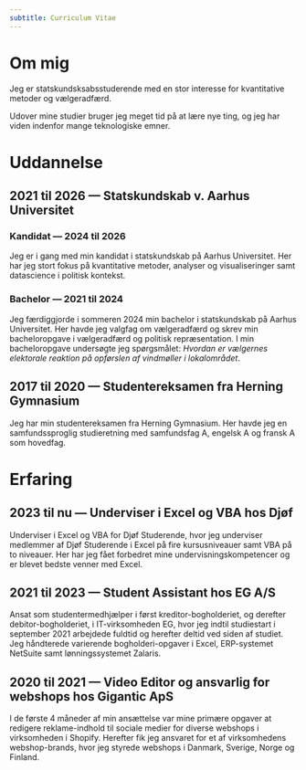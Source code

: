 ```yaml
---
subtitle: Curriculum Vitae
---
```


# Om mig

Jeg er statskundsksabsstuderende med en stor interesse for kvantitative metoder og vælgeradfærd.

Udover mine studier bruger jeg meget tid på at lære nye ting, og jeg har viden indenfor mange teknologiske emner.

# Uddannelse

## 2021 til 2026 --- Statskundskab v. Aarhus Universitet

### Kandidat --- 2024 til 2026

Jeg er i gang med min kandidat i statskundskab på Aarhus Universitet. Her har jeg stort fokus på kvantitative metoder, analyser og visualiseringer samt datascience i politisk kontekst.

### Bachelor --- 2021 til 2024

Jeg færdiggjorde i sommeren 2024 min bachelor i statskundskab på Aarhus Universitet. Her havde jeg valgfag om vælgeradfærd og skrev min bacheloropgave i vælgeradfærd og politisk repræsentation. I min bacheloropgave undersøgte jeg spørgsmålet: *Hvordan er vælgernes elektorale reaktion på opførslen af vindmøller i lokalområdet*.

## 2017 til 2020 --- Studentereksamen fra Herning Gymnasium

Jeg har min studentereksamen fra Herning Gymnasium. Her havde jeg en samfundssproglig studieretning med samfundsfag A, engelsk A og fransk A som hovedfag.

# Erfaring

## 2023 til nu --- Underviser i Excel og VBA hos Djøf

Underviser i Excel og VBA for Djøf Studerende, hvor jeg underviser medlemmer af Djøf Studerende i Excel på fire kursusniveauer samt VBA på to niveauer.
Her har jeg fået forbedret mine undervisningskompetencer og er blevet bedste venner med Excel.

## 2021 til 2023 --- Student Assistant hos EG A/S

Ansat som studentermedhjælper i først kreditor-bogholderiet, og derefter debitor-bogholderiet, i IT-virksomheden EG, hvor jeg indtil studiestart i september 2021 arbejdede fuldtid og herefter deltid ved siden af studiet. Jeg håndterede varierende bogholderi-opgaver i Excel, ERP-systemet NetSuite samt lønningssystemet Zalaris.

## 2020 til 2021 --- Video Editor og ansvarlig for webshops hos Gigantic ApS

I de første 4 måneder af min ansættelse var mine primære opgaver at redigere reklame-indhold til sociale medier for diverse webshops i virksomheden i Shopify. Herefter fik jeg ansvaret for et af virksomhedens webshop-brands, hvor jeg styrede webshops i Danmark, Sverige, Norge og Finland.
